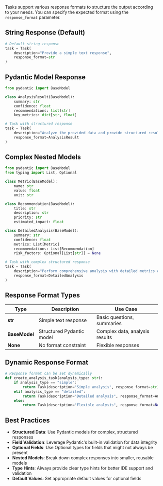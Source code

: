 
Tasks support various response formats to structure the output according to your needs. You can specify the expected format using the `response_format` parameter.

## String Response (Default)

```python
# Default string response
task = Task(
    description="Provide a simple text response",
    response_format=str
)
```

## Pydantic Model Response

```python
from pydantic import BaseModel

class AnalysisResult(BaseModel):
    summary: str
    confidence: float
    recommendations: list[str]
    key_metrics: dict[str, float]

# Task with structured response
task = Task(
    description="Analyze the provided data and provide structured results",
    response_format=AnalysisResult
)
```

## Complex Nested Models

```python
from pydantic import BaseModel
from typing import List, Optional

class Metric(BaseModel):
    name: str
    value: float
    unit: str

class Recommendation(BaseModel):
    title: str
    description: str
    priority: str
    estimated_impact: float

class DetailedAnalysis(BaseModel):
    summary: str
    confidence: float
    metrics: List[Metric]
    recommendations: List[Recommendation]
    risk_factors: Optional[List[str]] = None

# Task with complex structured response
task = Task(
    description="Perform comprehensive analysis with detailed metrics and recommendations",
    response_format=DetailedAnalysis
)
```

## Response Format Types

| Type | Description | Use Case |
|------|-------------|----------|
| **str** | Simple text response | Basic questions, summaries |
| **BaseModel** | Structured Pydantic model | Complex data, analysis results |
| **None** | No format constraint | Flexible responses |

## Dynamic Response Format

```python
# Response format can be set dynamically
def create_analysis_task(analysis_type: str):
    if analysis_type == "simple":
        return Task(description="Simple analysis", response_format=str)
    elif analysis_type == "detailed":
        return Task(description="Detailed analysis", response_format=AnalysisResult)
    else:
        return Task(description="Flexible analysis", response_format=None)
```

## Best Practices

- **Structured Data**: Use Pydantic models for complex, structured responses
- **Field Validation**: Leverage Pydantic's built-in validation for data integrity
- **Optional Fields**: Use Optional types for fields that might not always be present
- **Nested Models**: Break down complex responses into smaller, reusable models
- **Type Hints**: Always provide clear type hints for better IDE support and validation
- **Default Values**: Set appropriate default values for optional fields
